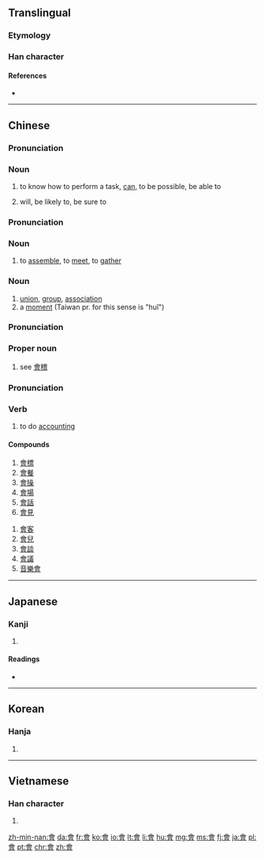 {{also|曾|会}}
==Translingual==
{{stroke order|type=animate}}

===Etymology===
{{Han compound|亼|曾|ls=ic}}

===Han character===
{{Han char|rn=73|rad=曰|as=09|sn=13|four=8060<sub>6</sub>|canj=人一田日 (OMWA)}}

====References====
* {{Han ref|kx=0503.080|dkj=14306|dj=0878.090|hdz=21524.050|uh=6703|ud=26371|bh=B77C|bd=46972}}

----

==Chinese==
{{zh-hanzi-box|[[会]]|[[會]]}}

===Pronunciation===
{{zh-pron
|m=huì
|c=wui5
|h=pfs=voi
|mn=ē
|mc=y
|oc=y
|w=3ue
|ma=y
|cat=v
}}

===Noun===
{{zh-verb}}

# {{context|Beginning Mandarin|lang=zh|sort=hui4}} to know how to perform a task, [[can]], to be possible, be able to
#: {{zh-usex|昨天 我 沒有 會著{zhe} 他。|I didn't see him yesterday.|link=yes}}
# will, be likely to, be sure to
#: {{zh-usex|他 會 在 家 嗎？|Is he likely to be at home?|link=yes}}

===Pronunciation===
{{zh-pron
|m=huì,huǐ
|c=wui6
|h=pfs=fi
|mn=hōe
|w=3hhue
|cat=v,n
}}

===Noun===
{{zh-verb}}

# {{context|Beginning Mandarin|lang=zh|sort=hui4}} to [[assemble]], to [[meet]], to [[gather]]
#: {{zh-usex|我 會 英語，不 會 日語。|I know English but don't know Japanese.|link=yes}}
#: {{zh-usex|他 還 會 兩 出 ^京戲。|He's able to sing a few airs of Beijing Opera.|link=yes}}

===Noun===
{{zh-noun|mw=[[個]]}}

# [[union]], [[group]], [[association]]
# a [[moment]] (Taiwan pr. for this sense is "huǐ")

===Pronunciation===
{{zh-pron
|m=Guì
|cat=pn
}}

===Proper noun===
{{zh-proper noun}}

# {{context|literary|lang=zh|sort=gui4}} see [[會稽]]
#: {{zh-usex|^會稽|Guiji Commandery|inline=y|link=y}}

===Pronunciation===
{{zh-pron
|m=kuài
|c=wui6,kui2
|cat=v
}}

===Verb===
{{zh-verb}}

# {{context|literary|lang=zh|sort=kuai4}} to do [[accounting]]
#: {{zh-usex|會{kuài}計|accountant, accountancy, accounting|inline=y|link=y}}
#: {{zh-usex|會{kuài}計師|accountant|inline=y|link=y}}

====Compounds====
{{der-top3}}
# [[會標]]
# [[會餐]]
# [[會操]]
# [[會場]]
# [[會話]]
# [[會見]]
{{der-mid3}}
# [[會客]]
# [[會兒]]
# [[會談]]
# [[會議]]
# [[音樂會]]
{{der-bottom}}

----

==Japanese==

===Kanji===
{{ja-kanji|grade=|rs=曰09}}

# {{defn|lang=ja|sort=曰09}}

====Readings====
* {{ja-readings|on=[[かい]] (kai), [[え]] (e)|kun=[[あう]] (au)}}

----

==Korean==

===Hanja===
{{ko-hanja|hangeul=[[회]], [[괴]]|eumhun=|rv=hoe, goe|mr=hoe, koe|y=hoy, koy}}

# {{defn|lang=ko|sort=曰09}}

----

==Vietnamese==

===Han character===
{{vi-hantu|[[hội]], [[cuối]], [[hụi]]|rs=曰09}}

# {{defn|lang=vi|sort=曰09}}

[[zh-min-nan:會]]
[[da:會]]
[[fr:會]]
[[ko:會]]
[[io:會]]
[[lt:會]]
[[li:會]]
[[hu:會]]
[[mg:會]]
[[ms:會]]
[[fj:會]]
[[ja:會]]
[[pl:會]]
[[pt:會]]
[[chr:會]]
[[zh:會]]